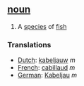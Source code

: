 == [[noun]] ==
#A [[species]] of [[fish]]

===Translations===

*[[Dutch]]: [[kabeljauw]] ''m''
*[[French]]: [[cabillaud]] ''m''
*[[German]]: [[Kabeljau]] ''m''